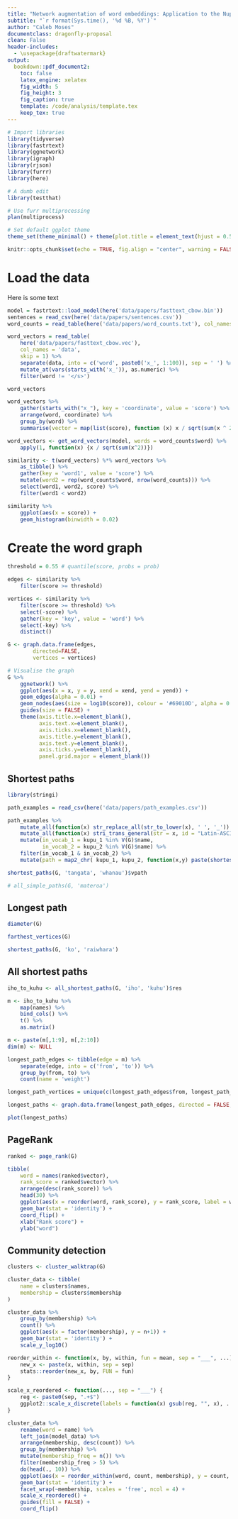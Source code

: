 ```yaml
---
title: "Network augmentation of word embeddings: Application to the Nupepa Māori archive"
subtitle: "`r format(Sys.time(), '%d %B, %Y')`"
author: "Caleb Moses"
documentclass: dragonfly-proposal
clean: False
header-includes:
  - \usepackage{draftwatermark}
output:
  bookdown::pdf_document2:
    toc: false
    latex_engine: xelatex
    fig_width: 5
    fig_height: 3
    fig_caption: true
    template: /code/analysis/template.tex
    keep_tex: true
---
```


```r

# Import libraries
library(tidyverse)
library(fastrtext)
library(ggnetwork)
library(igraph)
library(rjson)
library(furrr)
library(here)

# A dumb edit
library(testthat)

# Use furr multiprocessing
plan(multiprocess)

# Set default ggplot theme
theme_set(theme_minimal() + theme(plot.title = element_text(hjust = 0.5)))

knitr::opts_chunk$set(echo = TRUE, fig.align = "center", warning = FALSE, message = FALSE)

```


# Load the data

Here is some text

```r

model = fastrtext::load_model(here('data/papers/fasttext_cbow.bin'))
sentences = read_csv(here('data/papers/sentences.csv'))
word_counts = read_table(here('data/papers/word_counts.txt'), col_names = c('count', 'word'))

word_vectors = read_table(
    here('data/papers/fasttext_cbow.vec'),
    col_names = 'data',
    skip = 1) %>%
    separate(data, into = c('word', paste0('x_', 1:100)), sep = ' ') %>%
    mutate_at(vars(starts_with('x_')), as.numeric) %>%
    filter(word != '</s>')

word_vectors

word_vectors %>%
    gather(starts_with("x_"), key = 'coordinate', value = 'score') %>%
    arrange(word, coordinate) %>%
    group_by(word) %>%
    summarise(vector = map(list(score), function (x) x / sqrt(sum(x ^ 2))))


```

```r

word_vectors <- get_word_vectors(model, words = word_counts$word) %>%
    apply(1, function(x) {x / sqrt(sum(x^2))})

similarity <- t(word_vectors) %*% word_vectors %>%
    as_tibble() %>%
    gather(key = 'word1', value = 'score') %>%
    mutate(word2 = rep(word_counts$word, nrow(word_counts))) %>%
    select(word1, word2, score) %>%
    filter(word1 < word2)

similarity %>%
    ggplot(aes(x = score)) +
    geom_histogram(binwidth = 0.02)

```

# Create the word graph

```r

threshold = 0.55 # quantile(score, probs = prob)

edges <- similarity %>%
    filter(score >= threshold)

vertices <- similarity %>%
    filter(score >= threshold) %>%
    select(-score) %>%
    gather(key = 'key', value = 'word') %>%
    select(-key) %>%
    distinct()

G <- graph.data.frame(edges,
        directed=FALSE,
        vertices = vertices)

# Visualise the graph
G %>%
    ggnetwork() %>%
    ggplot(aes(x = x, y = y, xend = xend, yend = yend)) +
    geom_edges(alpha = 0.01) +
    geom_nodes(aes(size = log10(score)), colour = '#69010D', alpha = 0.1) +
    guides(size = FALSE) +
    theme(axis.title.x=element_blank(),
          axis.text.x=element_blank(),
          axis.ticks.x=element_blank(),
          axis.title.y=element_blank(),
          axis.text.y=element_blank(),
          axis.ticks.y=element_blank(),
          panel.grid.major = element_blank())

```

## Shortest paths


```r

library(stringi)

path_examples = read_csv(here('data/papers/path_examples.csv'))

path_examples %>%
    mutate_all(function(x) str_replace_all(str_to_lower(x), ' ', '_')) %>%
    mutate_all(function(x) stri_trans_general(str = x, id = "Latin-ASCII")) %>%
    mutate(in_vocab_1 = kupu_1 %in% V(G)$name,
           in_vocab_2 = kupu_2 %in% V(G)$name) %>%
    filter(in_vocab_1 & in_vocab_2) %>%
    mutate(path = map2_chr( kupu_1, kupu_2, function(x,y) paste(shortest_paths(G, x, y)$vpath, collapse = ' ')))

```

```r

shortest_paths(G, 'tangata', 'whanau')$vpath

# all_simple_paths(G, 'materoa')

```

## Longest path

```r

diameter(G)

farthest_vertices(G)

shortest_paths(G, 'ko', 'raiwhara')

```

## All shortest paths

```r

iho_to_kuhu <- all_shortest_paths(G, 'iho', 'kuhu')$res

m <- iho_to_kuhu %>%
    map(names) %>%
    bind_cols() %>%
    t() %>%
    as.matrix()

m <- paste(m[,1:9], m[,2:10])
dim(m) <- NULL

longest_path_edges <- tibble(edge = m) %>%
    separate(edge, into = c('from', 'to')) %>%
    group_by(from, to) %>%
    count(name = 'weight')

longest_path_vertices = unique(c(longest_path_edges$from, longest_path_edges$to))

longest_paths <- graph.data.frame(longest_path_edges, directed = FALSE, vertices = longest_path_vertices)

plot(longest_paths)

```

## PageRank

```r

ranked <- page_rank(G)

tibble(
    word = names(ranked$vector),
    rank_score = ranked$vector) %>%
    arrange(desc(rank_score)) %>%
    head(30) %>%
    ggplot(aes(x = reorder(word, rank_score), y = rank_score, label = word)) +
    geom_bar(stat = 'identity') +
    coord_flip() +
    xlab("Rank score") +
    ylab("word")

```

## Community detection

```r

clusters <- cluster_walktrap(G)

cluster_data <- tibble(
    name = clusters$names,
    membership = clusters$membership
)

cluster_data %>%
    group_by(membership) %>%
    count() %>%
    ggplot(aes(x = factor(membership), y = n+1)) +
    geom_bar(stat = 'identity') +
    scale_y_log10()

```

```r

reorder_within <- function(x, by, within, fun = mean, sep = "___", ...) {
    new_x <- paste(x, within, sep = sep)
    stats::reorder(new_x, by, FUN = fun)
}

scale_x_reordered <- function(..., sep = "___") {
    reg <- paste0(sep, ".+$")
    ggplot2::scale_x_discrete(labels = function(x) gsub(reg, "", x), ...)
}

cluster_data %>%
    rename(word = name) %>%
    left_join(model_data) %>%
    arrange(membership, desc(count)) %>%
    group_by(membership) %>%
    mutate(membership_freq = n()) %>%
    filter(membership_freq > 5) %>%
    do(head(., 10)) %>%
    ggplot(aes(x = reorder_within(word, count, membership), y = count, fill = factor(membership))) +
    geom_bar(stat = 'identity') +
    facet_wrap(~membership, scales = 'free', ncol = 4) +
    scale_x_reordered() +
    guides(fill = FALSE) +
    coord_flip()

```

